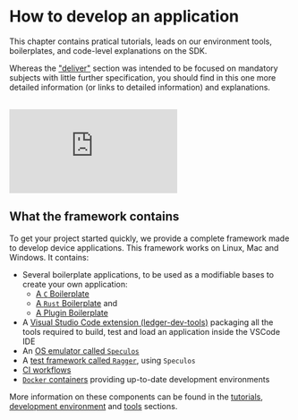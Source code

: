 # How to develop an application

This chapter contains pratical tutorials, leads on our environment tools, boilerplates, and code-level explanations on
the SDK.

Whereas the ["deliver"](./deliver) section was intended to be focused on mandatory subjects with little
further specification, you should find in this one more detailed information (or links to detailed information) and
explanations.

<br/>

<div style={{width: "100%"}} className="center">
  <div style={{position: "relative", paddingBottom: "56.25%", paddingTop: 0, height: "1000px"}}>
    <iframe title="Live App Structure" frameBorder="0" style={{position: "absolute", top: 0, left: 0, width: "100%", height: "100%"}} src="https://view.genial.ly/65b90cfa27f8c20013b9a5d4" type="text/html" allowscriptaccess="always" allowFullScreen={true} scrolling="yes" allownetworking="all"></iframe>
  </div>
</div>

## What the framework contains

To get your project started quickly, we provide a complete framework made to develop device applications. This framework works on Linux, Mac and Windows. It contains:

- Several boilerplate applications, to be used as a modifiable bases to create your own application:
  - [A `C` Boilerplate](https://github.com/LedgerHQ/app-boilerplate)
  - [A `Rust` Boilerplate](https://github.com/LedgerHQ/app-boilerplate-rust) and
  - [A Plugin Boilerplate](https://github.com/LedgerHQ/app-plugin-boilerplate)
- A [Visual Studio Code extension (ledger-dev-tools)](https://marketplace.visualstudio.com/items?itemName=LedgerHQ.ledger-dev-tools)
  packaging all the tools required to build, test and load an application inside the VSCode IDE
- An [OS emulator called `Speculos`](https://github.com/LedgerHQ/speculos)
- A [test framework called `Ragger`](https://github.com/LedgerHQ/ragger), using `Speculos`
- [CI workflows](https://github.com/LedgerHQ/ledger-app-workflows/)
- [`Docker` containers](https://github.com/LedgerHQ/ledger-app-builder/) providing up-to-date development environments

More information on these components can be found in the [tutorials](./develop/tutorials), [development environment](./develop/tools#development-environment)
and [tools](./develop/tools) sections.

